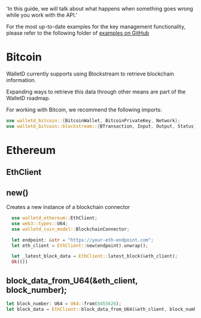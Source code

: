   'In this guide, we will talk about what happens when something goes wrong while you work with the API.'

For the most up-to-date examples for the key management functionality, please refer to the following folder of [examples on GitHub](non)



# Bitcoin

WalletD currently supports using Blockstream to retrieve blockchain information. 

Expanding ways to retrieve this data through other means are part of the WalletD roadmap.

For working with Bitcoin, we recommend the following imports:
```rust 
use walletd_bitcoin::{BitcoinWallet, BitcoinPrivateKey, Network};
use walletd_bitcoin::blockstream::{BTransaction, Input, Output, Status};
```



# Ethereum

## EthClient

## new()

Creates a new instance of a blockchain connector

```rust
  use walletd_ethereum::EthClient;
  use web3::types::U64;
  use walletd_coin_model::BlockchainConnector;
```
```rust
  let endpoint: &str = "https://your-eth-endpoint.com";
  let eth_client = EthClient::new(endpoint).unwrap();  

  let _latest_block_data = EthClient::latest_block(&eth_client);
  Ok(())


```

## block_data_from_U64(&eth_client, block_number);
```rust
let block_number: U64 = U64::from(8455626);
let block_data = EthClient::block_data_from_U64(&eth_client, block_number);
```